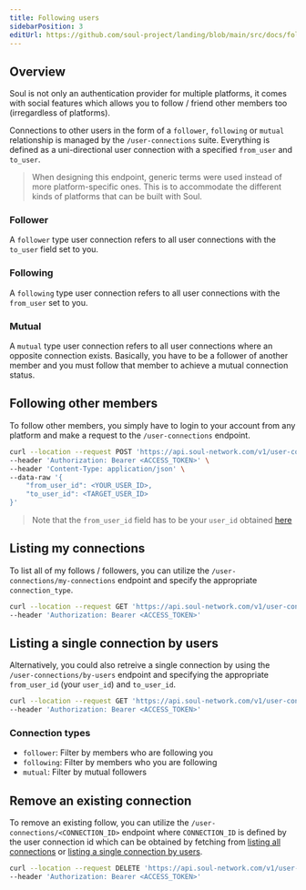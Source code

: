 ```yaml
---
title: Following users
sidebarPosition: 3
editUrl: https://github.com/soul-project/landing/blob/main/src/docs/following-users.mdx
---
```


## Overview

Soul is not only an authentication provider for multiple platforms, it comes with social features
which allows you to follow / friend other members too (irregardless of platforms).

Connections to other users in the form of a `follower`, `following` or `mutual` relationship is managed
by the `/user-connections` suite. Everything is defined as a uni-directional user connection with a specified `from_user` and `to_user`.

> When designing this endpoint, generic terms were used instead of more platform-specific ones. This is to accommodate the different
> kinds of platforms that can be built with Soul.

### Follower

A `follower` type user connection refers to all user connections with the `to_user` field set to you.

### Following

A `following` type user connection refers to all user connections with the `from_user` set to you.

### Mutual

A `mutual` type user connection refers to all user connections where an opposite connection exists.
Basically, you have to be a follower of another member and you must follow that member to achieve a mutual connection status.

## Following other members

To follow other members, you simply have to login to your account from any platform and make a request
to the `/user-connections` endpoint.

```bash
curl --location --request POST 'https://api.soul-network.com/v1/user-connections' \
--header 'Authorization: Bearer <ACCESS_TOKEN>' \
--header 'Content-Type: application/json' \
--data-raw '{
    "from_user_id": <YOUR_USER_ID>,
    "to_user_id": <TARGET_USER_ID>
}'
```

> Note that the `from_user_id` field has to be your `user_id`
> obtained [here](/docs/getting-started#retrieving-my-account-information)

## Listing my connections

To list all of my follows / followers, you can utilize the `/user-connections/my-connections`
endpoint and specify the appropriate `connection_type`.

```bash
curl --location --request GET 'https://api.soul-network.com/v1/user-connections/my-connections?connection_type=following&num_items_per_page=10&page=1' \
--header 'Authorization: Bearer <ACCESS_TOKEN>'
```

## Listing a single connection by users

Alternatively, you could also retreive a single connection by using the `/user-connections/by-users`
endpoint and specifying the appropriate `from_user_id` (your `user_id`) and `to_user_id`.

```bash
curl --location --request GET 'https://api.soul-network.com/v1/user-connections/by-users?from_user_id=<FROM_USER_ID>&to_user_id=<TO_USER_ID>' \
--header 'Authorization: Bearer <ACCESS_TOKEN>'
```

### Connection types

- `follower`: Filter by members who are following you
- `following`: Filter by members who you are following
- `mutual`: Filter by mutual followers

## Remove an existing connection

To remove an existing follow, you can utilize the `/user-connections/<CONNECTION_ID>` endpoint where `CONNECTION_ID` is
defined by the user connection id which can be obtained by fetching from
[listing all connections](/docs/following-users#listing-my-connections)
or [listing a single connection by users](/docs/following-users#listing-a-single-connection-by-users).

```bash
curl --location --request DELETE 'https://api.soul-network.com/v1/user-connections/<CONNECTION_ID>' \
--header 'Authorization: Bearer <ACCESS_TOKEN>'
```
